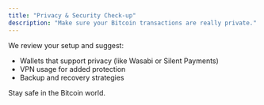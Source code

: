 ```yaml
---
title: "Privacy & Security Check-up"
description: "Make sure your Bitcoin transactions are really private."
---
```


We review your setup and suggest:

- Wallets that support privacy (like Wasabi or Silent Payments)
- VPN usage for added protection
- Backup and recovery strategies

Stay safe in the Bitcoin world.
